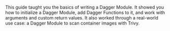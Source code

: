 This guide taught you the basics of writing a Dagger Module. It showed you how to initialize a Dagger Module, add Dagger Functions to it, and work with arguments and custom return values. It also worked through a real-world use case: a Dagger Module to scan container images with Trivy.
